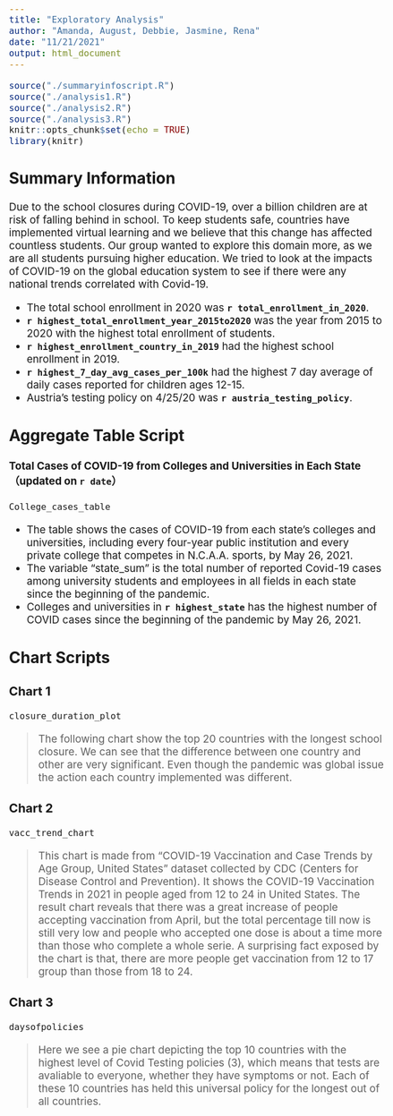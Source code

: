```yaml
---
title: "Exploratory Analysis"
author: "Amanda, August, Debbie, Jasmine, Rena"
date: "11/21/2021"
output: html_document
---
```


```r
source("./summaryinfoscript.R")
source("./analysis1.R")
source("./analysis2.R")
source("./analysis3.R")
knitr::opts_chunk$set(echo = TRUE)
library(knitr)
```
<style type="text/css">
  body{
  font-size: 14pt;
}
</style>

## Summary Information  
Due to the school closures during COVID-19, over a billion children are at risk of falling behind in school. To keep students safe, countries have implemented virtual learning and we believe that this change has affected countless students. Our group wanted to explore this domain more, as we are all students pursuing higher education. We tried to look at the impacts of COVID-19 on the global education system to see if there were any national trends correlated with Covid-19.
  
- The total school enrollment in 2020 was **`r total_enrollment_in_2020`**.
- **`r highest_total_enrollment_year_2015to2020`** was the year from 2015 to 2020 with the highest total enrollment of students. 
- **`r highest_enrollment_country_in_2019`** had the highest school enrollment in 2019. 
- **`r highest_7_day_avg_cases_per_100k`** had the highest 7 day average of daily cases reported for children ages 12-15. 
- Austria's testing policy on 4/25/20 was **`r austria_testing_policy`**.
  
  
## Aggregate Table Script
#### Total Cases of COVID-19 from Colleges and Universities in Each State（updated on `r date`）
``` r
College_cases_table
```
  
- The table shows the cases of COVID-19 from each state's colleges and universities, including every four-year public institution and every private college that competes in N.C.A.A. sports, by May 26, 2021.
- The variable "state_sum" is the total number of reported Covid-19 cases among university students and employees in all fields in each state since the beginning of the pandemic.
- Colleges and universities in **`r highest_state`** has the highest number of COVID cases since the beginning of the pandemic by May 26, 2021.
  
  
## Chart Scripts
### Chart 1

``` r
closure_duration_plot
```

>The following chart show the top 20 countries with the longest school closure. We can see that the difference between one country and other are very significant. Even though the pandemic was global issue the action each country implemented was different.
  
### Chart 2

``` r
vacc_trend_chart
```

>This chart is made from "COVID-19 Vaccination and Case Trends by Age Group, United States" dataset collected by CDC (Centers for Disease Control and Prevention). It shows the COVID-19 Vaccination Trends in 2021 in people aged from 12 to 24 in United States. The result chart reveals that there was a great increase of people accepting vaccination from April, but the total percentage till now is still very low and people who accepted one dose is about a time more than those who complete a whole serie. A surprising fact exposed by the chart is that, there are more people get vaccination from 12 to 17 group than those from 18 to 24.
  
### Chart 3

``` r
daysofpolicies
```

>Here we see a pie chart depicting the top 10 countries with the highest level of Covid Testing policies (3), which means that tests are avaliable to everyone, whether they have symptoms or not. Each of these 10 countries has held this universal policy for the longest out of all countries.